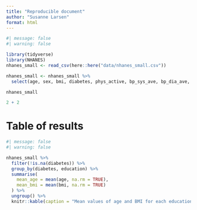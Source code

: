 ```yaml
---
title: "Reproducible document"
author: "Susanne Larsen"
format: html
---
```


```r
#| message: false
#| warning: false

library(tidyverse)
library(NHANES)
nhanes_small <- read_csv(here::here("data/nhanes_small.csv"))
```


```r
nhanes_small <- nhanes_small %>%
  select(age, sex, bmi, diabetes, phys_active, bp_sys_ave, bp_dia_ave, education)

nhanes_small
```



```r
2 + 2
```

# Table of results 

```r
#| message: false
#| warning: false

nhanes_small %>%
  filter(!is.na(diabetes)) %>%
  group_by(diabetes, education) %>%
  summarise(
    mean_age = mean(age, na.rm = TRUE),
    mean_bmi = mean(bmi, na.rm = TRUE)
  ) %>%
  ungroup() %>%
  knitr::kable(caption = "Mean values of age and BMI for each education and diabetes status")
```

